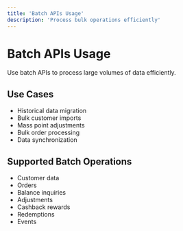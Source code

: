 ```yaml
---
title: 'Batch APIs Usage'
description: 'Process bulk operations efficiently'
---
```


# Batch APIs Usage

Use batch APIs to process large volumes of data efficiently.

## Use Cases

- Historical data migration
- Bulk customer imports
- Mass point adjustments
- Bulk order processing
- Data synchronization

## Supported Batch Operations

- Customer data
- Orders
- Balance inquiries
- Adjustments
- Cashback rewards
- Redemptions
- Events

